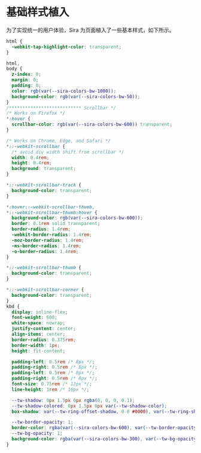 # 基础样式植入

为了实现统一的用户体验，Sira 为页面植入了一些基本样式，如下所示。

```css
html {
  -webkit-tap-highlight-color: transparent;
}

html,
body {
  z-index: 0;
  margin: 0;
  padding: 0;
  color: rgb(var(--sira-colors-bw-1000));
  background-color: rgb(var(--sira-colors-bw-50));
}
/*************************** Scrollbar */
/* Works on Firefox */
*:hover {
  scrollbar-color: rgb(var(--sira-colors-bw-600)) transparent;
}

/* Works on Chrome, Edge, and Safari */
*::-webkit-scrollbar {
  /* avoid div width shift from scrollbar */
  width: 0.4rem;
  height: 0.4rem;
  background: transparent;
}

*::-webkit-scrollbar-track {
  background-color: transparent;
}

*:hover::-webkit-scrollbar-thumb,
*::-webkit-scrollbar-thumb:hover {
  background-color: rgb(var(--sira-colors-bw-600));
  border: 0.1rem solid transparent;
  border-radius: 1.4rem;
  -webkit-border-radius: 1.4rem;
  -moz-border-radius: 1.4rem;
  -ms-border-radius: 1.4rem;
  -o-border-radius: 1.4rem;
}

*::-webkit-scrollbar-thumb {
  background-color: transparent;
}

*::-webkit-scrollbar-corner {
  background-color: transparent;
}
kbd {
  display: inline-flex;
  font-weight: 600;
  white-space: nowrap;
  justify-content: center;
  align-items: center;
  border-radius: 0.375rem;
  border-width: 1px;
  height: fit-content;

  padding-left: 0.5rem /* 8px */;
  padding-right: 0.5rem /* 8px */;
  padding-left: 0.5rem /* 8px */;
  padding-right: 0.5rem /* 8px */;
  font-size: 0.75rem /* 12px */;
  line-height: 1rem /* 16px */;

  --tw-shadow: 0px 1.5px 0px rgba(0, 0, 0, 0.1);
  --tw-shadow-colored: 0px 1.5px 0px var(--tw-shadow-color);
  box-shadow: var(--tw-ring-offset-shadow, 0 0 #0000), var(--tw-ring-shadow, 0 0 #0000), var(--tw-shadow);

  --tw-border-opacity: 1;
  border-color: rgba(var(--sira-colors-bw-600), var(--tw-border-opacity));
  --tw-bg-opacity: 1;
  background-color: rgba(var(--sira-colors-bw-300), var(--tw-bg-opacity));
}
```
